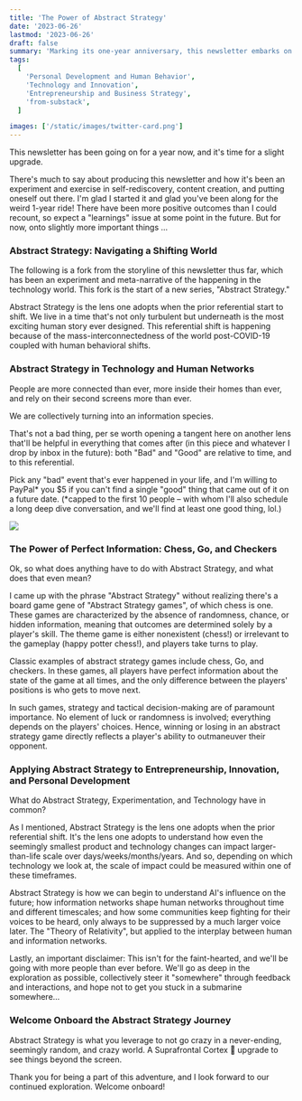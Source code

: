 ```yaml
---
title: 'The Power of Abstract Strategy'
date: '2023-06-26'
lastmod: '2023-06-26'
draft: false
summary: 'Marking its one-year anniversary, this newsletter embarks on a new series "Abstract Strategy," exploring the intricate interplay of technology, human behavior, and strategy in our interconnected world. It offers insights into how abstract strategic thinking can guide us through complex technological and social landscapes.'
tags:
  [
    'Personal Development and Human Behavior',
    'Technology and Innovation',
    'Entrepreneurship and Business Strategy',
    'from-substack',
  ]

images: ['/static/images/twitter-card.png']
---
```


This newsletter has been going on for a year now, and it's time for a slight upgrade.

There's much to say about producing this newsletter and how it's been an experiment and exercise in self-rediscovery, content creation, and putting oneself out there. I'm glad I started it and glad you've been along for the weird 1-year ride! There have been more positive outcomes than I could recount, so expect a "learnings" issue at some point in the future. But for now, onto slightly more important things ...

### Abstract Strategy: Navigating a Shifting World

The following is a fork from the storyline of this newsletter thus far, which has been an experiment and meta-narrative of the happening in the technology world. This fork is the start of a new series, "Abstract Strategy."

Abstract Strategy is the lens one adopts when the prior referential start to shift. We live in a time that's not only turbulent but underneath is the most exciting human story ever designed. This referential shift is happening because of the mass-interconnectedness of the world post-COVID-19 coupled with human behavioral shifts.

### Abstract Strategy in Technology and Human Networks

People are more connected than ever, more inside their homes than ever, and rely on their second screens more than ever.

We are collectively turning into an information species.

That's not a bad thing, per se worth opening a tangent here on another lens that'll be helpful in everything that comes after (in this piece and whatever I drop by inbox in the future): both "Bad" and "Good" are relative to time, and to this referential.

Pick any "bad" event that's ever happened in your life, and I'm willing to PayPal\* you $5 if you can't find a single "good" thing that came out of it on a future date. (\*capped to the first 10 people – with whom I'll also schedule a long deep dive conversation, and we'll find at least one good thing, lol.)

![](/static/images/abstract-strategy.gif)

### The Power of Perfect Information: Chess, Go, and Checkers

Ok, so what does anything have to do with Abstract Strategy, and what does that even mean?

I came up with the phrase "Abstract Strategy" without realizing there's a board game gene of "Abstract Strategy games", of which chess is one. These games are characterized by the absence of randomness, chance, or hidden information, meaning that outcomes are determined solely by a player's skill. The theme game is either nonexistent (chess!) or irrelevant to the gameplay (happy potter chess!), and players take turns to play.

Classic examples of abstract strategy games include chess, Go, and checkers. In these games, all players have perfect information about the state of the game at all times, and the only difference between the players' positions is who gets to move next.

In such games, strategy and tactical decision-making are of paramount importance. No element of luck or randomness is involved; everything depends on the players' choices. Hence, winning or losing in an abstract strategy game directly reflects a player's ability to outmaneuver their opponent.

### Applying Abstract Strategy to Entrepreneurship, Innovation, and Personal Development

What do Abstract Strategy, Experimentation, and Technology have in common?

As I mentioned, Abstract Strategy is the lens one adopts when the prior referential shift. It's the lens one adopts to understand how even the seemingly smallest product and technology changes can impact larger-than-life scale over days/weeks/months/years. And so, depending on which technology we look at, the scale of impact could be measured within one of these timeframes.

Abstract Strategy is how we can begin to understand AI's influence on the future; how information networks shape human networks throughout time and different timescales; and how some communities keep fighting for their voices to be heard, only always to be suppressed by a much larger voice later. The "Theory of Relativity", but applied to the interplay between human and information networks.

Lastly, an important disclaimer: This isn't for the faint-hearted, and we'll be going with more people than ever before. We'll go as deep in the exploration as possible, collectively steer it "somewhere" through feedback and interactions, and hope not to get you stuck in a submarine somewhere...

### Welcome Onboard the Abstract Strategy Journey

Abstract Strategy is what you leverage to not go crazy in a never-ending, seemingly random, and crazy world. A Suprafrontal Cortex 🧠 upgrade to see things beyond the screen.

Thank you for being a part of this adventure, and I look forward to our continued exploration. Welcome onboard!
